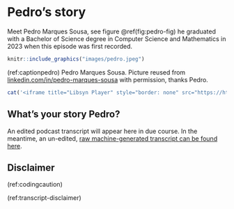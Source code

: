 # Pedro's story {#pedro}

Meet Pedro Marques Sousa, see figure \@ref(fig:pedro-fig) he graduated with a Bachelor of Science degree in Computer Science and Mathematics in 2023 when this episode was first recorded.

```r
knitr::include_graphics("images/pedro.jpeg")
```
(ref:captionpedro) Pedro Marques Sousa. Picture reused from [linkedin.com/in/pedro-marques-sousa](https://www.linkedin.com/in/pedro-marques-sousa) with permission, thanks Pedro.

```r
cat('<iframe title="Libsyn Player" style="border: none" src="https://html5-player.libsyn.com/embed/episode/id/27355647/height/90/theme/custom/thumbnail/yes/direction/forward/render-playlist/no/custom-color/000000/" height="90" width="100%" scrolling="no"  allowfullscreen="" webkitallowfullscreen="true" mozallowfullscreen="true" allowfullscreen="true" msallowfullscreen="true" style="border: none;"></iframe>')
```


## What's your story Pedro? {#pedro-story}

An edited podcast transcript will appear here in due course. In the meantime, an un-edited, [raw machine-generated transcript can be found here](https://github.com/dullhunk/cdyf/blob/master/raw-transcript-pedro.md).


## Disclaimer  


::: {.rmdcaution}

(ref:codingcaution)

(ref:transcript-disclaimer)  

:::

